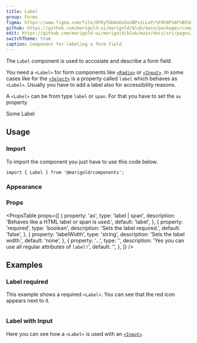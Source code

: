 ```yaml
---
title: Label
group: Forms
figma: https://www.figma.com/file/DFKyTGHAoDxOsUBPszLLxP/%F0%9F%8F%B5%EF%B8%8FMarigold?node-id=92%3A0
github: https://github.com/marigold-ui/marigold/blob/main/packages/components/src/Label/Label.tsx
edit: https://github.com/marigold-ui/marigold/blob/main/docs/src/pages/components/label.mdx
switchTheme: true
caption: Component for labeling a form field.
---
```


The `Label` component is used to accosiate and describe a form field.

You need a `<Label>` for form components like [`<Radio>`](/components/radio/) or [`<Input>`](/components/input/). In some cases like for the [`<Select>`](/components/select/) is a property called `label` which behaves as `<Label>`. Usually you have to add a label also for accessibility reasons.

A `<Label>` can be from type `label` or `span`. For that you have to set the `as` property.

<Preview>
  <Label>Some Label</Label>
</Preview>

## Usage

### Import

To import the component you just have to use this code below.

```tsx
import { Label } from '@marigold/components';
```

### Appearance

<AppearanceTable component={title} />

### Props

<PropsTable
  props={[
    {
      property: 'as',
      type: 'label | span',
      description: 'Behaves like a HTML label or span is used.',
      default: 'label',
    },
    {
      property: 'required',
      type: 'boolean',
      description: 'Sets the label required.',
      default: 'false',
    },
    {
      property: 'labelWidth',
      type: 'string',
      description: 'Sets the label width.',
      default: 'none',
    },
    {
      property: '...',
      type: '',
      description: 'Yes you can use all regular attributes of `label!`',
      default: '',
    },
  ]}
/>

## Examples

### Label required

This example shows a required `<Label>`. You can see that the red icon appears next to it.

```tsx preview file=components/Label/label-req.demo.tsx

```

### Label with Input

Here you can see how a `<Label>` is used with an [`<Input>`](/components/input/).

```tsx preview file=components/Label/label-input.demo.tsx

```
